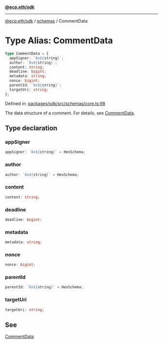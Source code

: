 [**@ecp.eth/sdk**](../../index.mdx)

***

[@ecp.eth/sdk](/sdk-reference/index.mdx) / [schemas](/sdk-reference/schemas/index.mdx) / CommentData

# Type Alias: CommentData

```ts
type CommentData = {
  appSigner: `0x${string}`;
  author: `0x${string}`;
  content: string;
  deadline: bigint;
  metadata: string;
  nonce: bigint;
  parentId: `0x${string}`;
  targetUri: string;
};
```

Defined in: [packages/sdk/src/schemas/core.ts:98](https://github.com/ecp-eth/comments-monorepo/blob/main/packages/sdk/src/schemas/core.ts#L98)

The data structure of a comment. For details, see [CommentData](/comment-data-props).

## Type declaration

### appSigner

```ts
appSigner: `0x${string}` = HexSchema;
```

### author

```ts
author: `0x${string}` = HexSchema;
```

### content

```ts
content: string;
```

### deadline

```ts
deadline: bigint;
```

### metadata

```ts
metadata: string;
```

### nonce

```ts
nonce: bigint;
```

### parentId

```ts
parentId: `0x${string}` = HexSchema;
```

### targetUri

```ts
targetUri: string;
```

## See

[CommentData](/comment-data-props)
